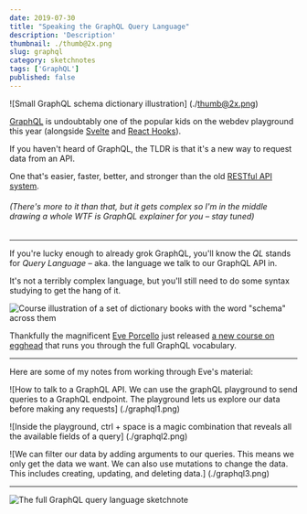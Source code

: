 ```yaml
---
date: 2019-07-30
title: "Speaking the GraphQL Query Language"
description: 'Description'
thumbnail: ./thumb@2x.png
slug: graphql
category: sketchnotes
tags: ['GraphQL']
published: false
---
```



<SketchesContainer>

<TwoCol>

<span>

![Small GraphQL schema dictionary illustration] (./thumb@2x.png)

</span>

<span>

[GraphQL](https://graphql.org/) is undoubtably one of the popular kids on the webdev playground this year (alongside [Svelte](https://svelte.dev/) and [React Hooks](https://reactjs.org/blog/2019/02/06/react-v16.8.0.html)).

If you haven't heard of GraphQL, the TLDR is that it's a new way to request data from an API.  

One that's easier, faster, better, and stronger than the old [RESTful API system](https://en.wikipedia.org/wiki/Representational_state_transfer).

</span>

</TwoCol>

###### (There's more to it than that, but it gets complex so I'm in the middle drawing a whole *WTF is GraphQL* explainer for you – stay tuned)

<hr />

If you're lucky enough to already grok GraphQL, you'll know the _QL_ stands for _Query Language_ – aka. the language we talk to our GraphQL API in.  

It's not a terribly complex language, but you'll still need to do some syntax studying to get the hang of it.

<Link to="https://egghead.io/courses/graphql-query-language">

![Course illustration of a set of dictionary books with the word "schema" across them](./og-graphql-query-language.jpg)

</Link>

Thankfully the magnificent [Eve Porcello](https://twitter.com/eveporcello) just released [a new course on egghead](https://egghead.io/courses/graphql-query-language) that runs you through the full GraphQL vocabulary.

<hr />

Here are some of my notes from working through Eve's material:

![How to talk to a GraphQL API. We can use the graphQL playground to send queries to a GraphQL endpoint. The playground lets us explore our data before making any requests] (./graphql1.png)

![Inside the playground, ctrl + space is a magic combination that reveals all the available fields of a query] (./graphql2.png)

![We can filter our data by adding arguments to our queries. This means we only get the data we want. We can also use mutations to change the data. This includes creating, updating, and deleting data.] (./graphql3.png)

<hr />

<FullSketchnote coursename="GraphQL Query Language" courselink="https://egghead.io/courses/graphql-query-language">

![The full GraphQL query language sketchnote](./graphql_sketchnotes--mini.png)

</FullSketchnote>

</SketchesContainer>

